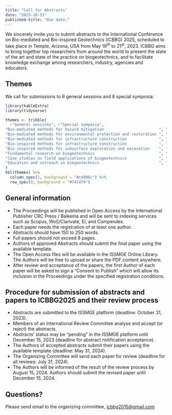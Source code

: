 ```yaml
---
title: "Call for Abstracts"
date: "2023-10-31"
published-title: "Due date:"
---
```


We sincerely invite you to submit abstracts to the International Conference on Bio-mediated and Bio-inspired Geotechnics (ICBBG) 2025, scheduled to take place in Temple, Arizona, USA from May 19^th^ to 21^st^, 2023. 
ICBBG aims to bring together top researchers from around the world to present the state of the art and state of the practice on biogeotechnics, and to facilitate knowledge exchange among researchers, industry, agencies and educators.

## Themes

We call for submissions to 8 general sessions and 8 special symposia:

```r
library(kableExtra)
library(tidyverse)

themes <- tribble(
  ~"General sessions", ~"Special symposia",
"Bio-mediated methods for hazard mitigation                        ", "Bio-inspired Tunneling                         ",
"Bio-mediated methods for environmental protection and restoration ", "Asia experiences on bio-mediated geotechnics   ",
"Bio-mediated methods for infrastructure construction              ", "Europe experiences on bio-mediated geotechnics ",
"Bio-inspired methods for infrastructure construction              ", "Biopolymer treated soils                       ",
"Bio-inspired methods for subsurface exploration and excavation    ", "Delivery strategies for MICP                   ",
"Fundamental research on biogeotechnics                            ", "MICP for sustainable geoenergy applications    ",
"Case studies on field applications of biogeotechnics              ", "Fungal treatment of soils                      ",
"Education and outreach in biogeotechnics                          ", "Build with nature                              ",
) 
kbl(themes) %>%
  column_spec(1, background = "#c4996c") %>%
  row_spec(0, background = "#747474")
```

## General information

- The Proceedings will be published in Open Access by the International Publisher CRC Press / Balkema and will be sent to indexing services such as Scopus, WoS/Clarivate, EI, and Compendex.
- Each paper needs the registration of at least one author.
- Abstracts should have 150 to 250 words.
- Full papers should not exceed 8 pages.
- Authors of approved Abstracts should submit the final paper using the available template.
- The Open Access files will be available in the ISSMGE Online Library. The Authors will be free to upload or share the PDF content anywhere.
- After review and acceptance of the papers, the first Author of each paper will be asked to sign a "Consent to Publish" which will allow its inclusion in the Proceedings under the specified registration conditions.

## Procedure for submission of abstracts and papers to ICBBG2025 and their review process

- Abstracts are submitted to the ISSMGE platform (deadline: October 31, 2023).
- Members of an International Review Committee analyse and accept (or reject) the abstracts.
- Abstracts' status may be "pending" in the ISSMGE platform until December 15, 2023 (deadline for abstract notification acceptance).
- The Authors of accepted abstracts submit their papers using the available template (deadline: May 31, 2024).
- The Organizing Committee will send each paper for review (deadline for all reviews: July 31, 2024).
- The Authors will be informed of the result of the review process by August 15, 2024. Authors should submit the revised paper until December 15, 2024. 

## Questions?

Please send email to the organizing committee, <icbbg2015@gmail.com>
